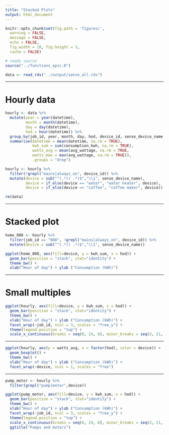 ```yaml
---
title: "Stacked Plots"
output: html_document
---
```


```r
knitr::opts_chunk$set(fig.path = 'figures/',
  warning = FALSE,
  message = FALSE,
  echo = FALSE,
  fig.width = 10, fig.height = 3,
  cache = FALSE)
```

```r
# reads source
source("../functions_epic.R")
```

```r
data <- read_rds("../output/sense_all.rds")
```

---

# Hourly data

```r
hourly <- data %>%
  mutate(year = year(datetime),
         month = month(datetime),
         day = day(datetime),
         hod = hour(datetime)) %>%
  group_by(job_id, year, month, day, hod, device_id, sense_device_name, device_type) %>%
  summarise(datetime = mean(datetime, na.rm = TRUE),
            kwh_sum = sum(consumption_kwh, na.rm = TRUE),
            watts_avg = mean(avg_wattage, na.rm = TRUE,
            watts_max = max(avg_wattage, na.rm = TRUE)),
            .groups = "drop")
```

```r
hourly <- hourly %>%
  filter(!grepl("mains|always_on", device_id)) %>%
  mutate(device = sub("^(.*)( .*)$","\\1", sense_device_name),
         device = if_else(device == "water", "water heater", device),
         device = if_else(device == "coffee", "coffee maker", device))
```

```r
rm(data)
```

---

# Stacked plot

```r
home_008 <- hourly %>%
  filter(job_id == "008", !grepl("mains|always_on", device_id)) %>%
  mutate(device = sub("^(.*)( .*)$","\\1", sense_device_name))
```

```r
ggplot(home_008, aes(fill=device, y = kwh_sum, x = hod)) +
  geom_bar(position = "stack", stat="identity") +
  theme_bw() +
  xlab("Hour of day") + ylab ("Consumption (kWh)")
```

---

# Small multiples

```r
ggplot(hourly, aes(fill=device, y = kwh_sum, x = hod)) +
  geom_bar(position = "stack", stat="identity") +
  theme_bw() +
  xlab("Hour of day") + ylab ("Consumption (kWh)") +
  facet_wrap(~job_id, ncol = 3, scales = "free_y") +
  theme(legend.position = "top") +
  scale_x_continuous(breaks = seq(0, 24, 6), minor_breaks = seq(3, 21, 6))
```

---



```r
ggplot(hourly, aes(y = watts_avg, x = factor(hod), color = device)) +
  geom_boxplot() +
  theme_bw() +
  xlab("Hour of day") + ylab ("Consumption (kWh)") +
  facet_wrap(~device, ncol = 1, scales = "free")
```


---

```r
pump_motor <- hourly %>%
  filter(grepl("pump|motor",device))

ggplot(pump_motor, aes(fill=device, y = kwh_sum, x = hod)) +
  geom_bar(position = "stack", stat="identity") +
  theme_bw() +
  xlab("Hour of day") + ylab ("Consumption (kWh)") +
  facet_wrap(~job_id, ncol = 3, scales = "free_y") +
  theme(legend.position = "top") +
  scale_x_continuous(breaks = seq(0, 24, 6), minor_breaks = seq(3, 21, 6)) +
  ggtitle("Pumps and motors")
```
